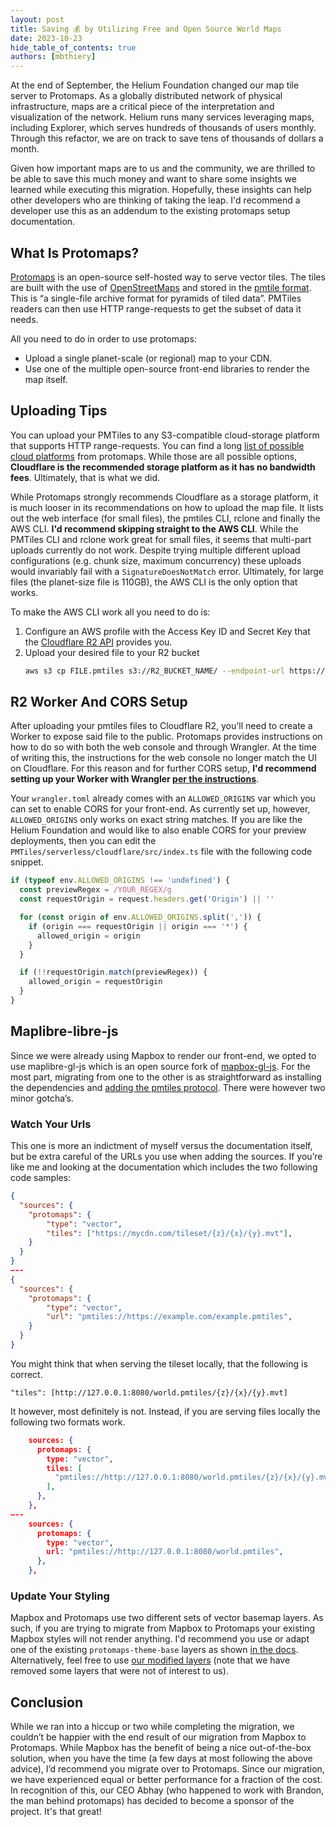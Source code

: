 ```yaml
---
layout: post
title: Saving 💰 by Utilizing Free and Open Source World Maps
date: 2023-10-23
hide_table_of_contents: true
authors: [mbthiery]
---
```


At the end of September, the Helium Foundation changed our map tile server to Protomaps. As a
globally distributed network of physical infrastructure, maps are a critical piece of the
interpretation and visualization of the network. Helium runs many services leveraging maps,
including Explorer, which serves hundreds of thousands of users monthly. Through this refactor, we
are on track to save tens of thousands of dollars a month.

<!--truncate-->

Given how important maps are to us and the community, we are thrilled to be able to save this much
money and want to share some insights we learned while executing this migration. Hopefully, these
insights can help other developers who are thinking of taking the leap. I'd recommend a developer
use this as an addendum to the existing protomaps setup documentation.

## What Is Protomaps?

[Protomaps](https://protomaps.com/) is an open-source self-hosted way to serve vector tiles. The
tiles are built with the use of [OpenStreetMaps](https://openstreetmap.org/) and stored in the
[pmtile format](https://protomaps.com/docs/pmtiles). This is “a single-file archive format for
pyramids of tiled data”. PMTiles readers can then use HTTP range-requests to get the subset of data
it needs.

All you need to do in order to use protomaps:

- Upload a single planet-scale (or regional) map to your CDN.
- Use one of the multiple open-source front-end libraries to render the map itself.

## Uploading Tips

You can upload your PMTiles to any S3-compatible cloud-storage platform that supports HTTP
range-requests. You can find a long
[list of possible cloud platforms](https://protomaps.com/docs/pmtiles/cloud-storage) from protomaps.
While those are all possible options, **Cloudflare is the recommended storage platform as it has no
bandwidth fees**. Ultimately, that is what we did.

While Protomaps strongly recommends Cloudflare as a storage platform, it is much looser in its
recommendations on how to upload the map file. It lists out the web interface (for small files), the
pmtiles CLI, rclone and finally the AWS CLI. **I'd recommend skipping straight to the AWS CLI**.
While the PMTiles CLI and rclone work great for small files, it seems that multi-part uploads
currently do not work. Despite trying multiple different upload configurations (e.g. chunk size,
maximum concurrency) these uploads would invariably fail with a `SignatureDoesNotMatch` error.
Ultimately, for large files (the planet-size file is 110GB), the AWS CLI is the only option that
works.

To make the AWS CLI work all you need to do is:

1. Configure an AWS profile with the Access Key ID and Secret Key that the
   [Cloudflare R2 API](https://developers.cloudflare.com/r2/api/s3/tokens/) provides you.
1. Upload your desired file to your R2 bucket
   ```sh
   aws s3 cp FILE.pmtiles s3://R2_BUCKET_NAME/ --endpoint-url https://CLOUDFLARE_ACCOUNT_ID.r2.cloudflarestorage.com --profile cloudflare
   ```

## R2 Worker And CORS Setup

After uploading your pmtiles files to Cloudflare R2, you'll need to create a Worker to expose said
file to the public. Protomaps provides instructions on how to do so with both the web console and
through Wrangler. At the time of writing this, the instructions for the web console no longer match
the UI on Cloudflare. For this reason and for further CORS setup, **I'd recommend setting up your
Worker with Wrangler
[per the instructions](https://protomaps.com/docs/cdn/cloudflare#alternative:-use-wrangler)**.

Your `wrangler.toml` already comes with an `ALLOWED_ORIGINS` var which you can set to enable CORS
for your front-end. As currently set up, however, `ALLOWED_ORIGINS` only works on exact string
matches. If you are like the Helium Foundation and would like to also enable CORS for your preview
deployments, then you can edit the `PMTiles/serverless/cloudflare/src/index.ts` file with the
following code snippet.

```ts
if (typeof env.ALLOWED_ORIGINS !== 'undefined') {
  const previewRegex = /YOUR_REGEX/g
  const requestOrigin = request.headers.get('Origin') || ''

  for (const origin of env.ALLOWED_ORIGINS.split(',')) {
    if (origin === requestOrigin || origin === '*') {
      allowed_origin = origin
    }
  }

  if (!!requestOrigin.match(previewRegex)) {
    allowed_origin = requestOrigin
  }
}
```

## Maplibre-libre-js

Since we were already using Mapbox to render our front-end, we opted to use maplibre-gl-js which is
an open source fork of [mapbox-gl-js](https://github.com/maplibre/maplibre-gl-js). For the most
part, migrating from one to the other is as straightforward as installing the dependencies and
[adding the pmtiles protocol](https://protomaps.com/docs/frontends/maplibre#installation). There
were however two minor gotcha’s.

### Watch Your Urls

This one is more an indictment of myself versus the documentation itself, but be extra careful of
the URLs you use when adding the sources. If you’re like me and looking at the documentation which
includes the two following code samples:

```json
{
  "sources": {
    "protomaps": {
        "type": "vector",
        "tiles": ["https://mycdn.com/tileset/{z}/{x}/{y}.mvt"],
    }
  }
}
—--
{
  "sources": {
    "protomaps": {
        "type": "vector",
        "url": "pmtiles://https://example.com/example.pmtiles",
    }
  }
}
```

You might think that when serving the tileset locally, that the following is correct.

```
"tiles": [http://127.0.0.1:8080/world.pmtiles/{z}/{x}/{y}.mvt]
```

It however, most definitely is not. Instead, if you are serving files locally the following two
formats work.

```json
    sources: {
      protomaps: {
        type: "vector",
        tiles: [
          "pmtiles://http://127.0.0.1:8080/world.pmtiles/{z}/{x}/{y}.mvt",
        ],
      },
    },
—--
    sources: {
      protomaps: {
        type: "vector",
        url: "pmtiles://http://127.0.0.1:8080/world.pmtiles",
      },
    },
```

### Update Your Styling

Mapbox and Protomaps use two different sets of vector basemap layers. As such, if you are trying to
migrate from Mapbox to Protomaps your existing Mapbox styles will not render anything. I'd recommend
you use or adapt one of the existing `protomaps-theme-base` layers as shown
[in the docs](https://protomaps.com/docs/frontends/maplibre#vector-basemaps). Alternatively, feel
free to use
[our modified layers](https://github.com/helium/network-explorer/blob/main/src/components/HotspotsMap/mapLayersDark.tsx)
(note that we have removed some layers that were not of interest to us).

## Conclusion

While we ran into a hiccup or two while completing the migration, we couldn’t be happier with the
end result of our migration from Mapbox to Protomaps. While Mapbox has the benefit of being a nice
out-of-the-box solution, when you have the time (a few days at most following the above advice), I’d
recommend you migrate over to Protomaps. Since our migration, we have experienced equal or better
performance for a fraction of the cost. In recognition of this, our CEO Abhay (who happened to work
with Brandon, the man behind protomaps) has decided to become a sponsor of the project. It's that
great!
